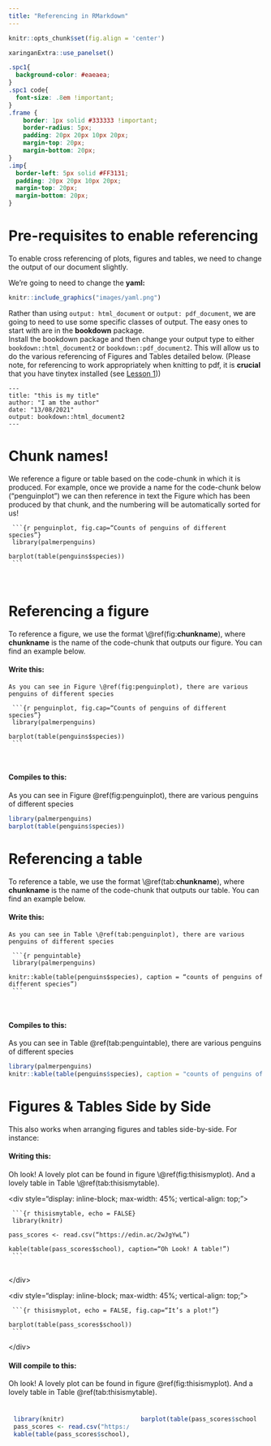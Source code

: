 ```yaml
---
title: "Referencing in RMarkdown"
---
```



```r
knitr::opts_chunk$set(fig.align = 'center')
```

```r
xaringanExtra::use_panelset()
```


```css
.spc1{
  background-color: #eaeaea;
}
.spc1 code{
  font-size: .8em !important;
}
.frame {
    border: 1px solid #333333 !important; 
    border-radius: 5px; 
    padding: 20px 20px 10px 20px; 
    margin-top: 20px; 
    margin-bottom: 20px; 
}
.imp{
  border-left: 5px solid #FF3131;
  padding: 20px 20px 10px 20px; 
  margin-top: 20px; 
  margin-bottom: 20px; 
}
```

# Pre-requisites to enable referencing  

To enable cross referencing of plots, figures and tables, we need to change the output of our document slightly. 

We're going to need to change the __yaml:__  

```r
knitr::include_graphics("images/yaml.png")
```

Rather than using `output: html_document` or `output: pdf_document`, we are going to need to use some specific classes of output. The easy ones to start with are in the __bookdown__ package.  
Install the bookdown package and then change your output type to either `bookdown::html_document2` or `bookdown::pdf_document2`. This will allow us to do the various referencing of Figures and Tables detailed below. 
(Please note, for referencing to work appropriately when knitting to pdf, it is __crucial__ that you have tinytex installed (see [Lesson 1](01-basics.html#Pre-requisite_packages){target="_blank"}))

```{}
---
title: "this is my title"
author: "I am the author"
date: "13/08/2021"
output: bookdown::html_document2
---
```

# Chunk names!  

We reference a figure or table based on the code-chunk in which it is produced. For example, once we provide a name for the code-chunk below ("penguinplot") we can then reference in text the Figure which has been produced by that chunk, and the numbering will be automatically sorted for us! 

<div class="spc1"><code>
&grave;&grave;&grave;{r penguinplot, fig.cap="Counts of penguins of different species"}<br>
library(palmerpenguins)<br>
barplot(table(penguins$species))<br>
&grave;&grave;&grave;
</code></div><br>

# Referencing a figure 

To reference a figure, we use the format \\\@ref(fig:**chunkname**), where **chunkname** is the name of the code-chunk that outputs our figure. You can find an example below. 

::: {.panelset}

::: {.panel}
#### Write this: 

```
As you can see in Figure \@ref(fig:penguinplot), there are various penguins of different species
```

<div class="spc1"><code>
&grave;&grave;&grave;{r penguinplot, fig.cap="Counts of penguins of different species"}<br>
library(palmerpenguins)<br>
barplot(table(penguins$species))<br>
&grave;&grave;&grave;
</code></div><br>

:::

::: {.panel}
#### Compiles to this:

As you can see in Figure \@ref(fig:penguinplot), there are various penguins of different species

```r
library(palmerpenguins)
barplot(table(penguins$species))
```

:::

:::


# Referencing a table

To reference a table, we use the format \\\@ref(tab:**chunkname**), where **chunkname** is the name of the code-chunk that outputs our table. You can find an example below. 

::: {.panelset}

::: {.panel}
#### Write this: 

```
As you can see in Table \@ref(tab:penguinplot), there are various penguins of different species
```

<div class="spc1"><code>
&grave;&grave;&grave;{r penguintable}<br>
library(palmerpenguins)<br>
knitr::kable(table(penguins$species), caption = "counts of penguins of different species")<br>
&grave;&grave;&grave;
</code></div><br>

:::

::: {.panel}
#### Compiles to this:

As you can see in Table \@ref(tab:penguintable), there are various penguins of different species

```r
library(palmerpenguins)
knitr::kable(table(penguins$species), caption = "counts of penguins of different species")
```

:::

:::




# Figures \& Tables Side by Side

This also works when arranging figures and tables side-by-side. For instance:    

::: {.panelset}

::: {.panel}
#### Writing this:  

Oh look! A lovely plot can be found in figure \\@ref(fig:thisismyplot). And a lovely table in Table \\@ref(tab:thisismytable).  

\<div style="display: inline-block; max-width: 45%; vertical-align: top;"\>

<div class="spc1"><code>
&grave;&grave;&grave;{r thisismytable, echo = FALSE}<br>
library(knitr)<br>
pass_scores <- read.csv("https://edin.ac/2wJgYwL")<br>
kable(table(pass_scores$school), caption="Oh Look! A table!")<br>
&grave;&grave;&grave;
</code><br>
</div>

\</div\>

\<div style="display: inline-block; max-width: 45%; vertical-align: top;"\>

<div class="spc1">
<code>
&grave;&grave;&grave;{r thisismyplot, echo = FALSE, fig.cap="It's a plot!"}<br>
barplot(table(pass_scores$school))<br>
&grave;&grave;&grave;
</code><br>
</div>

\</div\>

:::

::: {.panel}
#### Will compile to this:  

Oh look! A lovely plot can be found in figure \@ref(fig:thisismyplot). And a lovely table in Table \@ref(tab:thisismytable).  

<div>
<div style="display: inline-block; max-width: 45%; vertical-align: top; margin: 10px">
```r
library(knitr)
pass_scores <- read.csv("https://edin.ac/2wJgYwL")
kable(table(pass_scores$school), caption="This is a table!")
```
</div>
<div style="display: inline-block; max-width: 45%; vertical-align: top; margin: 10px">
```r
barplot(table(pass_scores$school))
```
</div>
</div>

:::

:::


